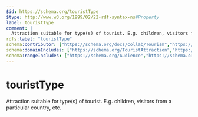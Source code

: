```yaml
---
$id: https://schema.org/touristType
$type: http://www.w3.org/1999/02/22-rdf-syntax-ns#Property
label: touristType
comment: |
  Attraction suitable for type(s) of tourist. E.g. children, visitors from a particular country, etc.
rdfs:label: "touristType"
schema:contributor: ["https://schema.org/docs/collab/Tourism","https://schema.org/docs/collab/IIT-CNR.it"]
schema:domainIncludes: ["https://schema.org/TouristAttraction","https://schema.org/TouristDestination","https://schema.org/TouristTrip"]
schema:rangeIncludes: ["https://schema.org/Audience","https://schema.org/Text"]
---
```


# touristType

Attraction suitable for type(s) of tourist. E.g. children, visitors from a particular country, etc.

